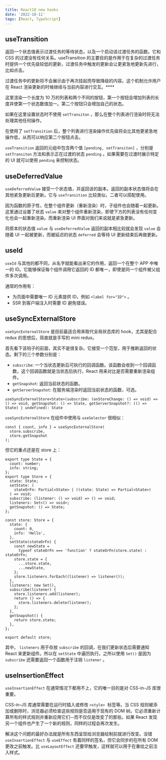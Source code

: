 ```yaml
---
title: React18 new hooks
date: '2022-10-11'
tags: [React, TypeScript]
---
```


## useTransition

返回一个状态值表示过渡任务的等待状态，以及一个启动该过渡任务的函数。它和 CSS 的过渡没有任何关系。useTransition 的主要目的是作用于在复杂的过渡任务时提供一个优先级较低的更新，过渡任务中触发的更新会让更紧急地更新先进行，比如点击。

过渡任务中的更新将不会展示由于再次挂起而导致降级的内容。这个机制允许用户在 React 渲染更新的时候继续与当前内容进行交互。\*\*\*\*

这里渲染一个长度为 10 万的列表和两个不同的按钮，第一个按钮会增加列表的长度并使第一个状态数值加一。第二个按钮只会增加自己的状态。

如果在这里设置状态时不使用 `setTransiton` ，那么在整个列表进行渲染时将无法处理其他任何操作。

在使用了 `setTransition` 后，整个列表进行渲染操作优先级将会比其他更紧急地操作低，从而可以响应第二个按钮点击。

`useTransition` 返回的元组中包含两个值 `[pending, setTransiton]` ，分别是 `setTransiton` 方法和表示正在过渡的状态 `pending` 。如果需要在过渡时展示特定的 UI 就可以使用 `pending` 来控制状态。

## useDeferredValue

`useDeferredValue` 接受一个状态值，并返回该的副本。返回的副本状态值将会在其他紧急更新后更新。它与 `useTransition` 比较类似，二者可以搭配使用。

因为函数的原子性，在整个组件更新（重新渲染）时，子组件也会随着一起更新。这里通过设置了状态 `value` 来对整个组件重新渲染，即使下方的列表没有任何变化也会一起重新渲染。而重新渲染 UI 界面对我们来说就是紧急更新。

将原本的状态值 `value` 与 `useDeferredValue` 返回的副本相比较就会发现 `value` 会随着 UI 一起被更新，而被延迟的状态 `deferred` 会等待 UI 更新结束后再做更新。

## useId

`useId` 与其他的都不同，从名字就能看出来它的作用，返回一个在整个 APP 中唯一的 ID。它能够保证每个组件调用它返回的 ID 都唯一，即使是同一个组件被父组件多次调用。

通常的作用有：

- 为页面中需要唯一 ID 元素提供 ID，例如 `<label for="ID">` 。
- SSR 到客户端注入时需要 ID 避免错误。

## useSyncExternalStore

`useSyncExternalStore` 是目前最适合用来取代全局状态库的 hook，尤其是配合 redux 的思想后，简直就是手写的 mini redux。

首先看下该钩子的前面，其实不是很复杂。它接受一个范型，用于推断返回的状态。剩下的三个参数分别是：

- `subscribe`: 一个当状态更新后可执行的回调函数。该函数会收到一个回调函数，这个回调函数就是当状态后执行，React 用来对比是否需要重新渲染组件。
- `getSnapshot`: 返回当前状态的函数。
- `getServerSnapshot`: 在服务端渲染时返回当前状态的函数，可选。

```tsx
useSyncExternalStore<State>(subscribe: (onStoreChange: () => void) => () => void, getSnapshot: () => State, getServerSnapshot?: (() => State) | undefined): State
```

`useSyncExternalStore` 在组件中使用与 `useSelector` 很相似：

```tsx
const { count, info } = useSyncExternalStore(
  store.subscribe,
  store.getSnapshot
);
```

但它的重点还是在 store 上：

```tsx
export type State = {
  count: number;
  info: string;
};
export type Store = {
  state: State;
  setState: (
    stateOrFn: Partial<State> | ((state: State) => Partial<State>)
  ) => void;
  subscribe: (listener: () => void) => () => void;
  listeners: Set<() => void>;
  getSnapshot: () => State;
};

const store: Store = {
  state: {
    count: 0,
    info: 'Hello',
  },
  setState(stateOrFn) {
    const newState =
      typeof stateOrFn === 'function' ? stateOrFn(store.state) : stateOrFn;
    store.state = {
      ...store.state,
      ...newState,
    };
    store.listeners.forEach((listener) => listener());
  },
  listeners: new Set(),
  subscribe(listener) {
    store.listeners.add(listener);
    return () => {
      store.listeners.delete(listener);
    };
  },
  getSnapshot() {
    return store.state;
  },
};

export default store;
```

其中， `listeners` 用于存放 `subscribe` 的回调，在我们更新状态后需要通知 React 来更新组件。所以在 `setState` 中遍历执行。之所以使用 `Set()` 是因为 `subscribe` 还需要返回一个函数用于注销 `listener` 。

## useInsertionEffect

`useInsertionEffect` 在通常情况下都用不上，它的唯一目的是对 CSS-in-JS 库很重要。

CSS-in-JS 库通常需要在运行时插入或修改 `<style>`  标签等。当 CSS 规则被添加或删除时，浏览器必须检查这些规则是否适用于现有的 DOM 树。它必须重新计算所有的样式规则并重新应用它们--而不仅仅是改变了的那些。如果 React 发现另一个组件也产生了一个新的规则，同样的过程会再次发生。

解决这个问题的最好办法就是所有东西呈现给浏览器绘制前就进行改变。没错 `useInsertionEffect` 与 `useEffect` 有着同样的签名，但它会同步的在所有 DOM 更改之前触发。比 `useLayoutEffect` 还要早触发，这样就可以用于在重绘之前注入样式。
